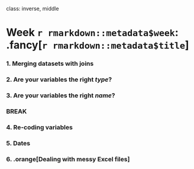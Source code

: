 
class: inverse, middle

# Week `r rmarkdown::metadata$week`: .fancy[`r rmarkdown::metadata$title`]

### 1. Merging datasets with joins
### 2. Are your variables the right _type_?
### 3. Are your variables the right _name_?

### BREAK

### 4. Re-coding variables
### 5. Dates
### 6. .orange[Dealing with messy Excel files]
